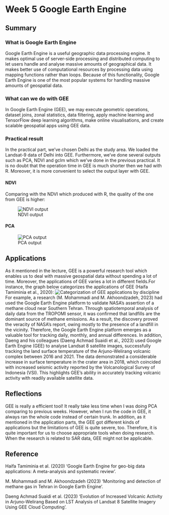 # Week 5 Google Earth Engine

## Summary

### What is Google Earth Engine

Google Earth Engine is a useful geographic data processing engine. It makes optimal use of server-side processing and distributed computing to let users handle and analyse massive amounts of geographical data. It makes better use of computational resources by processing data using mapping functions rather than loops. Because of this functionality, Google Earth Engine is one of the most popular systems for handling massive amounts of geospatial data.

### What can we do with GEE

In Google Earth Engine (GEE), we may execute geometric operations, dataset joins, zonal statistics, data filtering, apply machine learning and TensorFlow deep learning algorithms, make online visualisations, and create scalable geospatial apps using GEE data.

### Practical result

In the practical part, we've chosen Delhi as the study area. We loaded the Landsat-9 data of Delhi into GEE. Furthermore, we've done several outputs such as PCA, NDVI and gclm which we've done in the previous practical. It is no doubt that the operation time in GEE is much shorter then we had with R. Moreover, it is more convenient to select the output layer with GEE.

#### NDVI

Comparing with the NDVI which produced with R, the quality of the one from GEE is higher:

![NDVI output](img/Delhi%20NDVI.jpg)

#### PCA

![PCA output](img/屏幕截图%202024-03-12%20121447.jpg)

## Applications

As it mentioned in the lecture, GEE is a powerful research tool which enables us to deal with massive geospatial data without spending a lot of time. Moreover, the applications of GEE varies a lot in different fields.For instance, the graph below categorizes the applications of GEE (Haifa Tamiminia et al., 2020): ![Categorization of GEE applications by discipline](img/Categorization%20of%20GEE%20applications%20by%20discipline.jpg) For example, a research (M. Mohammadi and M. Akhoondzadeh, 2023) had used the Google Earth Engine platform to validate NASA's assertion of a methane cloud near Southern Tehran. Through spatiotemporal analysis of daily data from the TROPOMI sensor, it was confirmed that landfills are the dominant source of methane emissions. As a result, the discovery proved the veracity of NASA's report, owing mostly to the presence of a landfill in the vicinity. Therefore, the Google Earth Engine platform emerges as a valuable tool for tracking daily, monthly, and annual differences. In addition, Daeng and his colleagues (Daeng Achmad Suaidi et al., 2023) used Google Earth Engine (GEE) to analyse Landsat 8 satellite images, successfully tracking the land surface temperature of the Arjuno-Welirang volcanic complex between 2016 and 2021. The data demonstrated a considerable increase in surface temperature in the crater area in 2018, which coincided with increased seismic activity reported by the Volcanological Survey of Indonesia (VSI). This highlights GEE's ability in accurately tracking volcanic activity with readily available satellite data.

## Reflections

GEE is really a efficient tool! It really take less time when I was doing PCA comparing to previous weeks. However, when I run the code in GEE, it always ran the whole code instead of certain trunk. In addition, as it mentioned in the application parts, the GEE got different kinds of applications but the limitations of GEE is quite severe, too. Therefore, it is quite important for us to choose appropriate tools when doing research. When the research is related to SAR data, GEE might not be applicable.

## Reference

Haifa Tamiminia et al. (2020) 'Google Earth Engine for geo-big data applications: A meta-analysis and systematic review'.

M. Mohammadi and M. Akhoondzadeh (2023) 'Monitoring and detection of methane gas in Tehran in Google Earth Engine'.

Daeng Achmad Suaidi et al. (2023) 'Evolution of Increased Volcanic Activity in Arjuno-Welirang Based on LST Analysis of Landsat 8 Satellite Imagery Using GEE Cloud Computing'.
